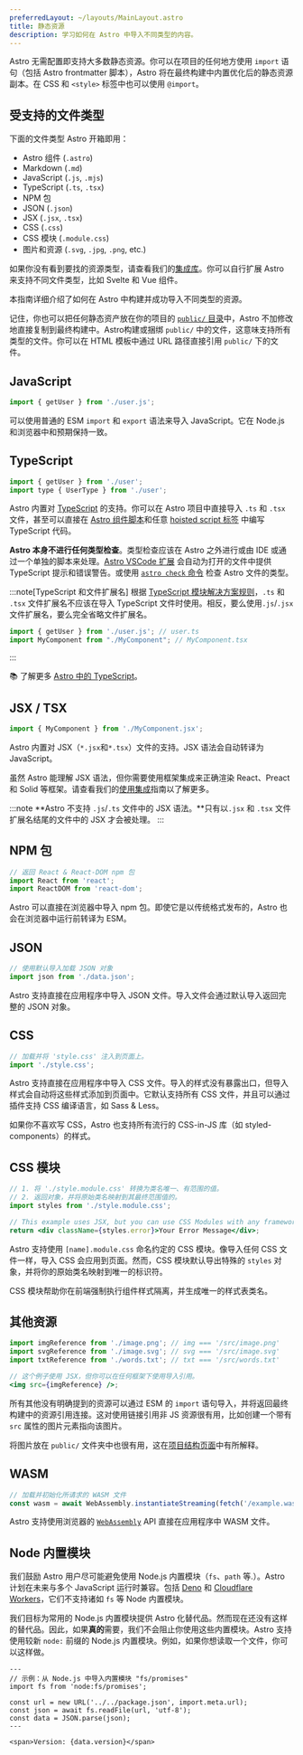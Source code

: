 ```yaml
---
preferredLayout: ~/layouts/MainLayout.astro
title: 静态资源
description: 学习如何在 Astro 中导入不同类型的内容。
---
```


Astro 无需配置即支持大多数静态资源。你可以在项目的任何地方使用 `import` 语句（包括 Astro frontmatter 脚本），Astro 将在最终构建中内置优化后的静态资源副本。在 CSS 和 `<style>` 标签中也可以使用 `@import`。

## 受支持的文件类型

下面的文件类型 Astro 开箱即用：

- Astro 组件 (`.astro`)
- Markdown (`.md`)
- JavaScript (`.js`, `.mjs`)
- TypeScript (`.ts`, `.tsx`)
- NPM 包
- JSON (`.json`)
- JSX (`.jsx`, `.tsx`)
- CSS (`.css`)
- CSS 模块 (`.module.css`)
- 图片和资源 (`.svg`, `.jpg`, `.png`, etc.)

如果你没有看到要找的资源类型，请查看我们的[集成库](https://astro.build/integrations/)。你可以自行扩展 Astro 来支持不同文件类型，比如 Svelte 和 Vue 组件。

本指南详细介绍了如何在 Astro 中构建并成功导入不同类型的资源。

记住，你也可以把任何静态资产放在你的项目的 [`public/` 目录](/zh-cn/core-concepts/project-structure/#public)中，Astro 不加修改地直接复制到最终构建中。Astro构建或捆绑 `public/` 中的文件，这意味支持所有类型的文件。你可以在 HTML 模板中通过 URL 路径直接引用 `public/` 下的文件。

## JavaScript

```js
import { getUser } from './user.js';
```

可以使用普通的 ESM `import` 和 `export` 语法来导入 JavaScript。它在 Node.js 和浏览器中和预期保持一致。

## TypeScript

```js
import { getUser } from './user';
import type { UserType } from './user';
```

Astro 内置对 [TypeScript](https://www.typescriptlang.org/) 的支持。你可以在 Astro 项目中直接导入 `.ts` 和 `.tsx` 文件，甚至可以直接在 [Astro 组件脚本](/zh-cn/core-concepts/astro-components/#组件脚本)和任意 [hoisted script 标签](/zh-cn/core-concepts/astro-components/#客户端脚本) 中编写 TypeScript 代码。

**Astro 本身不进行任何类型检查**。类型检查应该在 Astro 之外进行或由 IDE 或通过一个单独的脚本来处理。[Astro VSCode 扩展](/zh-cn/editor-setup/) 会自动为打开的文件中提供 TypeScript 提示和错误警告。或使用 [`astro check` 命令](/zh-cn/reference/cli-reference/#astro-check) 检查 Astro 文件的类型。

:::note[TypeScript 和文件扩展名]
根据 [TypeScript 模块解决方案规则](https://www.typescriptlang.org/docs/handbook/module-resolution.html)，`.ts` 和 `.tsx` 文件扩展名不应该在导入 TypeScript 文件时使用。相反，要么使用`.js`/`.jsx`文件扩展名，要么完全省略文件扩展名。

```ts
import { getUser } from './user.js'; // user.ts
import MyComponent from "./MyComponent"; // MyComponent.tsx
```

:::

📚 了解更多 [Astro 中的 TypeScript](/zh-cn/guides/typescript/)。

## JSX / TSX

```js
import { MyComponent } from './MyComponent.jsx';
```

Astro 内置对 JSX（`*.jsx`和`*.tsx`）文件的支持。JSX 语法会自动转译为 JavaScript。

虽然 Astro 能理解 JSX 语法，但你需要使用框架集成来正确渲染 React、Preact 和 Solid 等框架。请查看我们的[使用集成](/zh-cn/guides/integrations-guide/)指南以了解更多。

:::note
**Astro 不支持 `.js`/`.ts` 文件中的 JSX 语法。**只有以`.jsx` 和 `.tsx` 文件扩展名结尾的文件中的 JSX 才会被处理。
:::

## NPM 包

```js
// 返回 React & React-DOM npm 包
import React from 'react';
import ReactDOM from 'react-dom';
```

Astro 可以直接在浏览器中导入 npm 包。即使它是以传统格式发布的，Astro 也会在浏览器中运行前转译为 ESM。

## JSON

```js
// 使用默认导入加载 JSON 对象
import json from './data.json';
```

Astro 支持直接在应用程序中导入 JSON 文件。导入文件会通过默认导入返回完整的 JSON 对象。

## CSS

```js
// 加载并将 'style.css' 注入到页面上。
import './style.css';
```

Astro 支持直接在应用程序中导入 CSS 文件。导入的样式没有暴露出口，但导入样式会自动将这些样式添加到页面中。它默认支持所有 CSS 文件，并且可以通过插件支持 CSS 编译语言，如 Sass & Less。

如果你不喜欢写 CSS，Astro 也支持所有流行的 CSS-in-JS 库（如 styled-components）的样式。

## CSS 模块

```jsx
// 1. 将 './style.module.css' 转换为类名唯一、有范围的值。
// 2. 返回对象，并将原始类名映射到其最终范围值的。
import styles from './style.module.css';

// This example uses JSX, but you can use CSS Modules with any framework.
return <div className={styles.error}>Your Error Message</div>;
```

Astro 支持使用 `[name].module.css` 命名约定的 CSS 模块。像导入任何 CSS 文件一样，导入 CSS 会应用到页面。然而，CSS 模块默认导出特殊的 `styles` 对象，并将你的原始类名映射到唯一的标识符。

CSS 模块帮助你在前端强制执行组件样式隔离，并生成唯一的样式表类名。

## 其他资源

```jsx
import imgReference from './image.png'; // img === '/src/image.png'
import svgReference from './image.svg'; // svg === '/src/image.svg'
import txtReference from './words.txt'; // txt === '/src/words.txt'

// 这个例子使用 JSX，但你可以在任何框架下使用导入引用。
<img src={imgReference} />;
```

所有其他没有明确提到的资源可以通过 ESM 的 `import` 语句导入，并将返回最终构建中的资源引用连接。这对使用链接引用非 JS 资源很有用，比如创建一个带有 `src` 属性的图片元素指向该图片。

将图片放在 `public/` 文件夹中也很有用，这在[项目结构页面](/zh-cn/core-concepts/project-structure/#public)中有所解释。

## WASM

```js
// 加载并初始化所请求的 WASM 文件
const wasm = await WebAssembly.instantiateStreaming(fetch('/example.wasm'));
```

Astro 支持使用浏览器的 [`WebAssembly`](https://developer.mozilla.org/en-US/docs/Web/JavaScript/Reference/Global_Objects/WebAssembly) API 直接在应用程序中 WASM 文件。

## Node 内置模块

我们鼓励 Astro 用户尽可能避免使用 Node.js 内置模块（`fs`、`path` 等.）。Astro 计划在未来与多个 JavaScript 运行时兼容。包括 [Deno](https://deno.land/) 和 [Cloudflare Workers](https://workers.cloudflare.com/)，它们不支持诸如 `fs` 等 Node 内置模块。

我们目标为常用的 Node.js 内置模块提供 Astro 化替代品。然而现在还没有这样的替代品。因此，如果**真的**需要，我们不会阻止你使用这些内置模块。Astro 支持使用较新 `node:` 前缀的 Node.js 内置模块。例如，如果你想读取一个文件，你可以这样做。

```astro
---
// 示例：从 Node.js 中导入内置模块 "fs/promises"
import fs from 'node:fs/promises';

const url = new URL('../../package.json', import.meta.url);
const json = await fs.readFile(url, 'utf-8');
const data = JSON.parse(json);
---

<span>Version: {data.version}</span>
```
